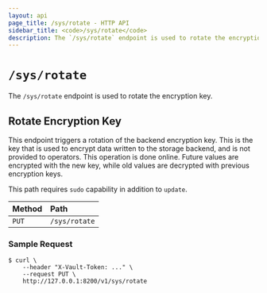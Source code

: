 ```yaml
---
layout: api
page_title: /sys/rotate - HTTP API
sidebar_title: <code>/sys/rotate</code>
description: The `/sys/rotate` endpoint is used to rotate the encryption key.
---
```


# `/sys/rotate`

The `/sys/rotate` endpoint is used to rotate the encryption key.

## Rotate Encryption Key

This endpoint triggers a rotation of the backend encryption key. This is the key
that is used to encrypt data written to the storage backend, and is not provided
to operators. This operation is done online. Future values are encrypted with
the new key, while old values are decrypted with previous encryption keys.

This path requires `sudo` capability in addition to `update`.

| Method   | Path                         |
| :--------------------------- | :--------------------- |
| `PUT`    | `/sys/rotate`                |

### Sample Request

```
$ curl \
    --header "X-Vault-Token: ..." \
    --request PUT \
    http://127.0.0.1:8200/v1/sys/rotate
```
